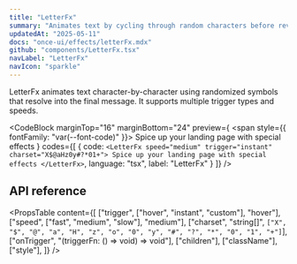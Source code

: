 ```yaml
---
title: "LetterFx"
summary: "Animates text by cycling through random characters before revealing the final string. Great for futuristic or tech-themed UI effects."
updatedAt: "2025-05-11"
docs: "once-ui/effects/letterFx.mdx"
github: "components/LetterFx.tsx"
navLabel: "LetterFx"
navIcon: "sparkle"
---
```


LetterFx animates text character-by-character using randomized symbols that resolve into the final message. It supports multiple trigger types and speeds.

<CodeBlock
  marginTop="16"
  marginBottom="24"
  preview={
    <span style={{ fontFamily: "var(--font-code)" }}>
      <LetterFx
        speed="medium"
        trigger="instant"
        charset="X$@aHz0y#?*01+"
      >
        Spice up your landing page with special effects
      </LetterFx>
    </span>
  }
  codes={[
    {
      code:
`<LetterFx
    speed="medium"
    trigger="instant"
    charset="X$@aHz0y#?*01+">
      Spice up your landing page with special effects
</LetterFx>`,
      language: "tsx",
      label: "LetterFx"
    }
  ]}
/>

## API reference

<PropsTable
  content={[
    ["trigger", ["hover", "instant", "custom"], "hover"],
    ["speed", ["fast", "medium", "slow"], "medium"],
    ["charset", "string[]", `["X", "$", "@", "a", "H", "z", "o", "0", "y", "#", "?", "*", "0", "1", "+"]`],
    ["onTrigger", "(triggerFn: () => void) => void"],
    ["children"],
    ["className"],
    ["style"],
  ]}
/>
